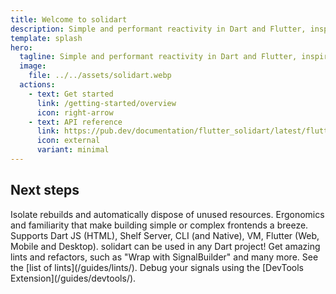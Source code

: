 ```yaml
---
title: Welcome to solidart
description: Simple and performant reactivity in Dart and Flutter, inspired by SolidJS
template: splash
hero:
  tagline: Simple and performant reactivity in Dart and Flutter, inspired by SolidJS
  image:
    file: ../../assets/solidart.webp
  actions:
    - text: Get started
      link: /getting-started/overview
      icon: right-arrow
    - text: API reference
      link: https://pub.dev/documentation/flutter_solidart/latest/flutter_solidart/flutter_solidart-library.html
      icon: external
      variant: minimal
---
```



## Next steps

<CardGrid stagger>
	<Card title="Performant" icon="rocket">
		Isolate rebuilds and automatically dispose of unused resources.
	</Card>
	<Card title="Productive" icon="setting">
    Ergonomics and familiarity that make building simple or complex frontends a breeze.
	</Card>
	<Card title="100% Dart native" icon="seti:dart">
      Supports Dart JS (HTML), Shelf Server, CLI (and Native), VM, Flutter (Web, Mobile and Desktop). solidart can be used in any Dart project!
	</Card>
	<Card title="Linter" icon="seti:eslint">
		Get amazing lints and refactors, such as "Wrap with SignalBuilder" and many more. See the [list of lints](/guides/lints/).
	</Card>
	<Card title="DevTools Extension" icon="pkl">
		Debug your signals using the [DevTools Extension](/guides/devtools/).
	</Card>

</CardGrid>
